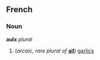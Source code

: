 ==French==
===Noun===
'''aulx''' ''plural''

#(''arcaic, rare plural of'' '''[[ail]]''') [[garlics]]
